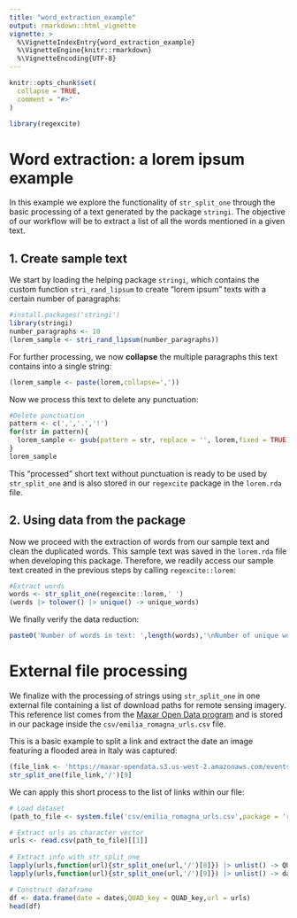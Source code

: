 ```yaml
---
title: "word_extraction_example"
output: rmarkdown::html_vignette
vignette: >
  %\VignetteIndexEntry{word_extraction_example}
  %\VignetteEngine{knitr::rmarkdown}
  %\VignetteEncoding{UTF-8}
---
```


```r
knitr::opts_chunk$set(
  collapse = TRUE,
  comment = "#>"
)
```

```r
library(regexcite)
```

# Word extraction: a **lorem ipsum** example

In this example we explore the functionality of `str_split_one` through the basic processing of a text generated by the package `stringi`. The objective of our workflow will be to extract a list of all the words mentioned in a given text.

## 1. Create sample text

We start by loading the helping package `stringi`, which contains the custom function `stri_rand_lipsum` to create "lorem ipsum" texts with a certain number of paragraphs:

```r
#install.packages('stringi')
library(stringi)
number_paragraphs <- 10
(lorem_sample <- stri_rand_lipsum(number_paragraphs))
```

For further processing, we now **collapse** the multiple paragraphs this text contains into a single string:

```r
(lorem_sample <- paste(lorem,collapse=','))
```

Now we process this text to delete any punctuation:

```r
#Delete punctuation
pattern <- c(',','.','!')
for(str in pattern){
  lorem_sample <- gsub(pattern = str, replace = '', lorem,fixed = TRUE)
}
lorem_sample
```

This "processed" short text without punctuation is ready to be used by `str_split_one` and is also stored in our `regexcite` package in the `lorem.rda` file.

## 2. Using data from the package

Now we proceed with the extraction of words from our sample text and clean the duplicated words. This sample text was saved in the `lorem.rda` file when developing this package. Therefore, we readily access our sample text created in the previous steps by calling `regexcite::lorem`:

```r
#Extract words
words <- str_split_one(regexcite::lorem,' ')
(words |> tolower() |> unique() -> unique_words)
```

We finally verify the data reduction:

```r
paste0('Number of words in text: ',length(words),'\nNumber of unique words in text: ',length(unique_words)) |> cat()
```

# External file processing

We finalize with the processing of strings using `str_split_one` in one external file containing a list of download paths for remote sensing imagery. This reference list comes from the [Maxar Open Data program](https://www.maxar.com/open-data) and is stored in our package inside the `csv/emilia_romagna_urls.csv` file.

This is a basic example to split a link and extract the date an image featuring a flooded area in Italy was captured:

```r
(file_link <- 'https://maxar-opendata.s3.us-west-2.amazonaws.com/events/Emilia-Romagna-Italy-flooding-may23/ard/32/120000301312/2021-05-20/10300100BF164000-visual.tif')
str_split_one(file_link,'/')[9]
```

We can apply this short process to the list of links within our file:

```r
# Load dataset
(path_to_file <- system.file('csv/emilia_romagna_urls.csv',package = 'regexcite'))

# Extract urls as character vector
urls <- read.csv(path_to_file)[[1]]
         
# Extract info with str_split_one
lapply(urls,function(url){str_split_one(url,'/')[8]}) |> unlist() -> QUAD_key
lapply(urls,function(url){str_split_one(url,'/')[9]}) |> unlist() -> dates

# Construct dataframe
df <- data.frame(date = dates,QUAD_key = QUAD_key,url = urls)
head(df)
```
